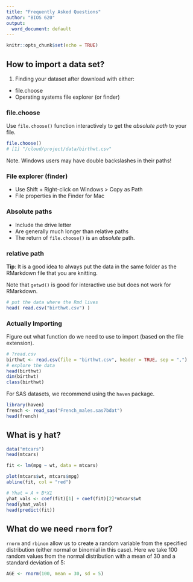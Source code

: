 ```yaml
---
title: "Frequently Asked Questions"
author: "BIOS 620"
output:
  word_document: default
---
```


```r
knitr::opts_chunk$set(echo = TRUE)
```

## How to import a data set?

1. Finding your dataset after download with either:

* file.choose
* Operating systems file explorer (or finder)

### file.choose

Use `file.choose()` function interactively to get the _absolute path_ to your
file.

```r
file.choose()
# [1] "/cloud/project/data/birthwt.csv"
```

Note. Windows users may have double backslashes in their paths!

### File explorer (finder)

* Use Shift + Right-click on Windows > Copy as Path
* File properties in the Finder for Mac

### Absolute paths

* Include the drive letter
* Are generally much longer than relative paths
* The return of `file.choose()` is an _absolute_ path.

### relative path

**Tip**: It is a good idea to always put the data in the same folder as the
RMarkdown file that you are knitting.

Note that `getwd()` is good for interactive use but does not work for
RMarkdown.

```r
# put the data where the Rmd lives
head( read.csv("birthwt.csv") )
```

### Actually Importing

Figure out what function do we need to use to import (based on the file
extension).

```r
# ?read.csv
birthwt <- read.csv(file = "birthwt.csv", header = TRUE, sep = ",")
# explore the data
head(birthwt)
dim(birthwt)
class(birthwt)
```

For SAS datasets, we recommend using the `haven` package.

```r
library(haven)
french <- read_sas("French_males.sas7bdat")
head(french)
```

## What is y hat?

```r
data("mtcars")
head(mtcars)

fit <- lm(mpg ~ wt, data = mtcars)

plot(mtcars$wt, mtcars$mpg)
abline(fit, col = "red")

# Yhat = A + B*X1
yhat_vals <- coef(fit)[1] + coef(fit)[2]*mtcars$wt
head(yhat_vals)
head(predict(fit))
```

## What do we need `rnorm` for?

`rnorm` and `rbinom` allow us to create a random variable from the specified
distribution (either normal or binomial in this case). Here we take 100 random
values from the normal distribution with a mean of 30 and a standard deviation
of 5:

```r
AGE <- rnorm(100, mean = 30, sd = 5)
```


